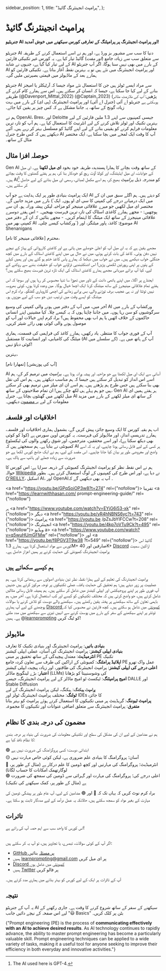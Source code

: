   sidebar_position: 1,
  title: "پرامپٹ انجینئرنگ گائیڈ",
};

# پرامپٹ انجینئرنگ گائیڈ

<h4>
  جنریٹیو AI اور پرامپٹ انجینئرنگ پر پرامپٹنگ کے تعارفی کورس سیکھنے میں خوش
  آمدید!
</h4>

جنریٹو AI دنیا کا سب سے مشہور بز ورڈ ہے، اور ہم نے اسے استعمال کرنے کے طریقہ سے متعلق سب سے زیادہ جامع (_اور مفت_) گائیڈ تیار کیا ہے۔ یہ کورس غیر تکنیکی قارئین کے لیے تیار کیا گیا ہے، جنہوں نے شاید AI کے بارے میں بھی نہیں سنا ہوگا، اگر آپ جنریٹو AI اور پرامپٹ انجینئرنگ میں نئے ہیں تو یہ بہترین نقطہ آغاز بناتا ہے۔ تکنیکی قارئین کو ہمارے بعد کے ماڈیولز میں قیمتی بصیرتیں ملیں گی۔

جنریٹو AI سے مراد ایسے ٹولز ہیں جن کا استعمال نئے مواد جیسا کہ آرٹیکلز یا امیجز بنانے کے لیے کیا جا سکتا ہے، جیسا کہ انسان کر سکتے ہیں۔ اس سے ہمارے کام کرنے کے طریقے (@Davenport_Mittal_2022) (@Captain_2023) (پڑھیں: _آپ کی ملازمت متاثر ہوسکتی ہے_ جنریٹو اے آئی (جنرل اے آئی) اور پرامپٹ انجینئرنگ (پی ای) کے بارے میں بہت زیادہ گونج کے ساتھ، یہ جاننا مشکل ہے کہ کس چیز پر یقین کیا جائے۔

ہم نے OpenAI، Brex، اور Deloitte جیسی کمپنیوں سے اپنے 1.3 ملین قارئین کے لیے بہترین تکنیک اور ٹولز تلاش کرنے کے لیے انٹرنیٹ کا استعمال کیا ہے۔ ہم آپ کو تازہ ترین معلومات فراہم کرنے کو یقینی بنانے کے لیے اپنے گائیڈ کو مسلسل بہتر کر رہے ہیں۔ آئیے دیکھتے ہیں کہ کس طرح جنرل AI آپ کا وقت ایک لمحے میں بچا سکتا ہے، ایک مختصر مثال کے ساتھ۔

## حوصلہ افزا مثال

Gen AI کے ساتھ وقت بچانے کا ہمارا پسندیدہ طریقہ خود بخود **ای میل لکھنا** ہے۔ ای میل کے جوابات، ای میل ایڈیٹنگ، اور کولڈ آؤٹ ریچ کو خودکار بنا کر، ہم ہر ہفتے گھنٹوں کا وقت بچاتے ہیں۔ AI[^b] کو مندرجہ ذیل _پرامپٹ_ بھیج کر، ہم اسے مکمل لمبائی، رسمی ای میل بنانے کے لیے حاصل کر سکتے ہیں۔

<Tip>
  ایک پرامپٹ بنیادی طور پر ایک ہدایت ہے جو آپ AI کو دیتے ہیں۔ ہم اگلے سبق میں ان
  کے بارے میں مزید جانیں گے۔
</Tip>

<AIInput>
  {`میں ایک درمیانے درجے کی کمپنی کا سی ای او ہوں۔ ایک مختصر ای میل لکھیں جو میرے علاقائی مینیجر کو مزاحیہ لیکن پیشہ ورانہ ہو۔ ان سے پوچھیں:
- مجھے ہمارے کاغذی اسٹاک کی تازہ ترین فہرست بھیجیں۔
- اس ہفتے دوسرے علاقائی مینیجرز کے ساتھ ایک میٹنگ کا اہتمام کریں۔
- مجھے بتائیں کہ ان کے دفتر میں کمپنی بھر میں AI ورکشاپ کیسے چلی۔`}
</AIInput>

<AIOutput>
موضوع: کاغذ، پاور میٹنگز، اور AI Shenanigans

محترم [علاقائی مینیجر کا نام]،

مجھے یقین ہے کہ یہ ای میل آپ کو اعلیٰ حوصلے میں پاتی ہے اور کاغذی کارروائی کے پہاڑ کے نیچے نہیں دفن ہوتی۔ کاغذ کی بات کرتے ہوئے، میں نے حال ہی میں اپنے کاغذی اسٹاک کے بارے میں کچھ جنگلی خواب دیکھے ہیں۔ میں نے خواب میں دیکھا کہ ہمارے پاس کاغذ ختم ہو گئے ہیں اور ہمیں کیلے کے پتوں پر اپنی رپورٹیں لکھنی پڑیں! اس اشنکٹبندیی ڈراؤنے خواب کو حقیقت بننے سے روکنے کے لیے، کیا آپ برائے مہربانی مجھے ہمارے کاغذی اسٹاک کی ایک تازہ ترین فہرست بھیج سکتے ہیں؟

ایجنڈے پر اگلا، میں اپنے ہاتھی دانت کے ٹاور میں تھوڑا سا تنہا محسوس کر رہا ہوں اور سوچا کہ اس ہفتے تمام علاقائی مینیجرز کے ساتھ میٹنگ کرنا ایک اچھا خیال ہوگا۔ میں وعدہ کرتا ہوں، کوئی بھروسہ نہیں ٹوٹتا اور نہ ہی عجیب برف توڑنے والے، بس پرانے زمانے کی اچھی کاروباری گفتگو۔ براہ کرم اس میٹنگ کو ایسے وقت میں ترتیب دیں جو سب کے لیے موزوں ہو۔

آخر میں، میں آپ کے دفتر میں ہونے والی کمپنی کی وسیع AI ورکشاپ کے بارے میں سرگوشیوں کو سن رہا ہوں۔ میں جاننا چاہتا ہوں کہ یہ کیسے چلا۔ کیا مشینیں اپنے انسانی حاکموں کے خلاف اٹھیں یا ہم اب بھی محفوظ ہیں؟ براہ کرم اپنے خیالات اور آپ کو موصول ہونے والی کوئی بھی رائے شیئر کریں۔

آپ کے فوری جواب کا منتظر۔ یاد رکھیں، ہمارے کاغذ کی فراہمی کی قسمت، ہماری میٹنگ کی کامیابی، اور انسانیت کا مستقبل (AI کے سلسلے میں) آپ کے ہاتھ میں ہے۔ کوئی دباؤ نہیں!

بہترین،

[تمھارا نام]
[آپ کی پوزیشن]

</AIOutput>

AI آسانی سے ایک ای میل لکھتا ہے جو مزاحیہ اور پیشہ ورانہ ہوتا ہے۔ _پرامپٹ_ میں ترمیم کر کے، ہم اسے اس انداز کو تبدیل کر سکتے ہیں جیسا کہ ہم مناسب دیکھتے ہیں۔ ہم اس کی نقل بھی بنا سکتے ہیں جس طرح ہم پڑھتے ہیں۔ ہم اسے ان ای میلز میں ترمیم بھی کر سکتے ہیں جو ہم پہلے ہی لکھ چکے ہیں! ان تمام صلاحیتوں کے ساتھ، Gen AI ہر ہفتے ہمیں ای میل لکھنے میں گھنٹوں بچاتا ہے۔ جنرل AI کے ساتھ ای میلز لکھنے کے بارے میں مزید معلومات کے لیے [یہ مضمون](https://learnprompting.org/docs/basic_applications/writing_emails) دیکھیں۔

## اخلاقیات اور فلسفہ

اب ہم بقیہ کورس کا ایک وسیع جائزہ پیش کریں گے، بشمول ہماری اخلاقیات اور فلسفہ، ہمارے تدریسی انداز، اور ماڈیولز کی فہرست۔ یہ کورس اوپن سورس ہے (کوڈ کو کوئی بھی دیکھ سکتا ہے)، اور اسے محققین، مترجمین، اور شوق رکھنے والوں کی ٹیکسٹوع کمیونٹی نے بنایا ہے۔ ہم سمجھتے ہیں کہ AI ہر کسی کے لیے قابل رسائی ہونا چاہیے، اور یہ کہ اسے واضح اور معروضی طور پر بیان کیا جانا چاہیے۔ اس مقصد کے لیے، ہم نے ایک جامع کورس لکھا ہے جو ضرورت سے زیادہ جملے اور ہائپ سے پاک ہے۔

ہم نے اس نقطہ نظر کو پرامپٹ انجینئرنگ کمیونٹی کے ذریعہ سراہا ہے: اس کورس کا حوالہ [Wikipedia](https://en.wikipedia.org/wiki/Prompt_engineering#cite_ref-15) نے دیا ہے، اور اس طرح کی کمپنیوں کے لوگ استعمال کرتے ہیں۔ بطور [O'REILLY](https://learning.oreilly.com/live-events/prompt-engineering-for-generating-ai-art-and-text/0636920084340/0636920084339/)، اسکیل AI، اور OpenAI۔ آپ یہ بھی دیکھیں گے کہ

<a href="https://youtu.be/GPqSoiOP3w8?t=274" rel={"nofollow"}>
  تقریبا
</a>
<a
  href="https://learnwithhasan.com/ prompt-engineering-guide/"
  rel={"nofollow"}
>
  ہر
</a>
<a href="https://www.youtube.com/watch?v=EYjG6i53-xk" rel={"nofollow"}>
  دیگر
</a>
<a href="https://youtu.be/yR4hNBNS6yc?t=743" rel={"nofollow"}>
  پرامپٹ
</a>
<a href="https://youtu.be /pZsJbYIFCCw?t=208" rel={"nofollow"}>
  انجینئرنگ
</a>
<a href="https://youtu.be/4kp7oVTu9Ck?t=495" rel={"nofollow"}>
  ویڈیو
</a>
a>
<a href="https://www.youtube.com/watch?v=q5wuHUmGFMw" rel={"nofollow"}>
  اور
</a>
<a href="https://youtu.be/f8PGV3T9w38 ?t=549" rel={"nofollow"}>
  گائیڈ
</a>
اس کورس سے مواد استعمال کرتا ہے۔ ہمارے 1.3M+ صارفین اور 40K+ [Discord](https://discord.gg/learn-prompting-1046228027434086460)
اراکین سمیت پرامپٹ انجینئرنگ کمیونٹی کی حمایت کرنے پر ہمیں اعزاز حاصل ہے۔

## ہم کیسے سکھاتے ہیں

پرامپٹ انجینئرنگ کی تعلیم کے لیے ہمارا نقطہ نظر تین بنیادی اصولوں سے رہنمائی کرتا ہے۔ ہم عملییت پر زور دیتے ہیں؛ ہم تحقیق کی حمایت یافتہ، عملی تکنیکوں پر توجہ مرکوز کرتے ہیں جنہیں آپ فوری طور پر اپنے پروجیکٹس اور ایپلی کیشنز میں شامل کر سکتے ہیں۔ ہم ہمیشہ قابل رسائی مثالیں شامل کرتے ہیں، جو واضح کرتی ہیں کہ مختلف تکنیکوں کو کیسے اور کب استعمال کرنا ہے۔ آخر میں، ہم باہمی تعاون کے ساتھ سیکھنے پر پختہ یقین رکھتے ہیں۔ سیکھنے والے دوست کو تلاش کرنے یا سوالات پوچھنے کے لیے آپ ہماری [Discord کمیونٹی](https://learnprompting.org/discord) میں شامل ہو سکتے ہیں۔ کچھ قارئین نے محسوس کیا کہ ٹوئٹر پر اپنے سیکھنے کے سفر کے بارے میں پوسٹ کرنے سے انہیں تیزی سے سیکھنے میں مدد ملتی ہے۔ ہمیں @[learnprompting](https://twitter.com/learnprompting) کو ٹیگ کریں!

## ماڈیولز

**بنیادی باتیں**: پرامپٹ انجینئرنگ اور بنیادی تکنیک کا تعارف<br />
**بنیادی ایپلی کیشنز**: پرامپٹ انجینئرنگ کی آسان، عملی ایپلی کیشنز<br />
**انٹرمیڈیٹ**: معتدل پیچیدگی کے ساتھ تحقیق پر مبنی PE تکنیک<br />
**اپلائیڈ پرامٹنگ**: کمیونٹی کے اراکین کی طرف سے تعاون کردہ جامع PE عمل واک تھرو<br />
**اعلی درجے کی ایپلی کیشنز**: پرامپٹ انجینئرنگ کی طاقتور، اور زیادہ پیچیدہ ایپلی
کیشنز<br />
**اعتبار**: بڑے لینگویج ماڈلز (LLMs) کی وشوسنییتا کو بڑھانا<br />
**امیج پرامپٹنگ**: ٹیکسٹ ٹو امیج ماڈلز کے لیے پرامپٹ انجینئرنگ، جیسے DALLE اور Stable
Diffusion<br />
**پرامپٹ ہیکنگ**: ہیکنگ، لیکن پرامپٹ انجینئرنگ کے لیے<br />
**ٹولنگ**: مختلف پرامپٹ انجینئرنگ ٹولز اور IDEs کا جائزہ<br />
**پرامپٹ ٹیوننگ**: گریڈینٹ پر مبنی تکنیکوں کا استعمال کرتے ہوئے پرامپٹ کو بہتر بنانا<br />
**متفرق**: پرامپٹ انجینئرنگ سے متعلق اضافی عنوانات اور تکنیکوں کا مجموعہ

## مضمون کی درجہ بندی کا نظام

ہم نے مضامین کے لیے ان کی مشکل کی سطح اور تکنیکی معلومات کی ضرورت کی بنیاد پر درجہ بندی کا نظام نافذ کیا ہے:

🟢 ابتدائی دوست؛ کسی پروگرامنگ کی ضرورت نہیں ہے<br />
🟡 آسان؛ پروگرامنگ کا بنیادی علم ضروری ہے، لیکن کوئی خاص مہارت نہیں<br />
🔴 انٹرمیڈیٹ؛ پروگرامنگ کی مہارتیں اور کچھ ڈومین کا علم درکار ہے (مثال کے طور پر،
لوگارتھمک امکانات کا حساب لگانا)<br />
🟣 اعلی درجے کی؛ پروگرامنگ کی مہارت اور گہرائی سے ڈومین کی سمجھ کی ضرورت ہے (مثال
کے طور پر، کمک سیکھنے کی تکنیک)

براہ کرم نوٹ کریں کہ یہاں تک کہ 🔴 اور 🟣 مضامین کے لیے، آپ عام طور پر پیشگی ڈومین کی مہارت کے بغیر مواد کو سمجھ سکتے ہیں، حالانکہ یہ عمل درآمد کے لیے مددگار ثابت ہو سکتا ہے۔

## تاثرات

اس کورس کا واحد سب سے اہم حصہ آپ کی رائے ہے!

<br />
اگر آپ کے کوئی سوالات، تبصرے، یا تجاویز ہیں، تو آپ یہ کر سکتے ہیں:

- [GitHub پر مسئلہ](https://github.com/trigaten/Learn_Prompting/issues/new/choose) بنائیں
- ہمیں [learnprompting@gmail.com](mailto:learnprompting@gmail.com) پر ای میل کریں
- [Discord کمیونٹی](https://learnprompting.org/discord) میں شامل ہوں
- ہمیں [Twitter](https://twitter.com/learnprompting) پر فالو کریں

آپ کے تاثرات ہر ایک کے لیے کورس کو بہتر بنانے میں ہماری مدد کرتے ہیں۔

[^a]: Generative AI already appears to have claimed some jobs(@Verma_Vynck_2023), and slowed hiring at Bloomberg(@IBM_Do_2023). However, consider the news on its impact with a grain of salt. We expect more jobs to be _changed_ rather than lost.
[^b]: The AI used here is GPT-4.
[^c]: We have read 100s of research papers and articles to find the best techniques.

## نتیجہ

یہ آپ کے جنریٹو AI سیکھنے کے سفر کے ساتھ شروع کرنے کا وقت ہے۔ جاری رکھنے کے لیے اس صفحہ کے نیچے دائیں جانب "😃 Basics" بٹن پر کلک کریں۔

{"Prompt engineering (PE) is the process of **communicating effectively with an AI to achieve desired results**. As AI technology continues to rapidly advance, the ability to master prompt engineering has become a particularly valuable skill. Prompt engineering techniques can be applied to a wide variety of tasks, making it a useful tool for anyone seeking to improve their efficiency in both everyday and innovative activities."}
